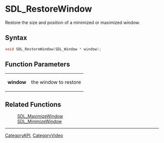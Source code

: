 = SDL_RestoreWindow =

Restore the size and position of a minimized or maximized window.

== Syntax ==

<syntaxhighlight lang='c'>
void SDL_RestoreWindow(SDL_Window * window);
</syntaxhighlight>

== Function Parameters ==

{|
|'''window'''
|the window to restore
|}

== Related Functions ==

:[[SDL_MaximizeWindow]]
:[[SDL_MinimizeWindow]]

----
[[CategoryAPI]], [[CategoryVideo]]


